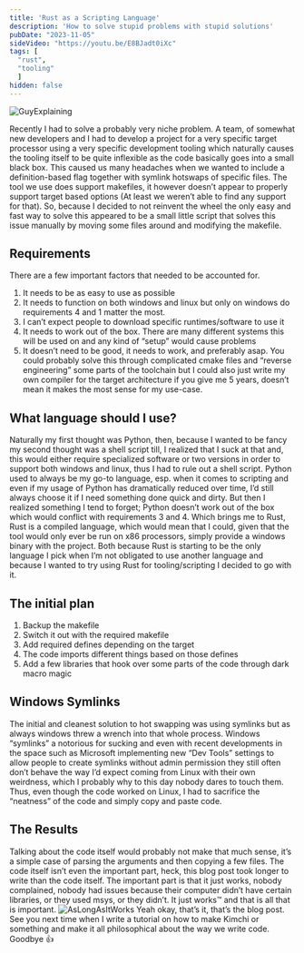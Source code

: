 ```yaml
---
title: 'Rust as a Scripting Language'
description: 'How to solve stupid problems with stupid solutions'
pubDate: "2023-11-05"
sideVideo: "https://youtu.be/E8BJadt0iXc"
tags: [
  "rust",
  "tooling"
  ]
hidden: false
---
```


![GuyExplaining](https://media.tenor.com/6RvyvMjx3XMAAAAd/he-is-speaking-guy-explaining-with-a-whiteboard.gif "Guy Explaining Meme")

Recently I had to solve a probably very niche problem. A team, of somewhat new developers and I had to develop a project for a very specific target processor using a very specific development tooling which naturally causes the tooling itself to be quite inflexible as the code basically goes into a small black box. This caused us many headaches when we wanted to include a definition-based flag together with symlink hotswaps of specific files. The tool we use does support makefiles, it however doesn’t appear to properly support target based options (At least we weren’t able to find any support for that).
So, because I decided to not reinvent the wheel the only easy and fast way to solve this appeared to be a small little script that solves this issue manually by moving some files around and modifying the makefile.
## Requirements
There are a few important factors that needed to be accounted for. 
1.	It needs to be as easy to use as possible
2.	It needs to function on both windows and linux but only on windows do requirements 4 and 1 matter the most.
3.	I can’t expect people to download specific runtimes/software to use it
4.	It needs to work out of the box. There are many different systems this will be used on and any kind of “setup” would cause problems
5.	It doesn’t need to be good, it needs to work, and preferably asap. You could probably solve this through complicated cmake files and “reverse engineering” some parts of the toolchain but I could also just write my own compiler for the target architecture if you give me 5 years, doesn’t mean it makes the most sense for my use-case.
## What language should I use?
Naturally my first thought was Python, then, because I wanted to be fancy my second thought was a shell script till, I realized that I suck at that and, this would either require specialized software or two versions in order to support both windows and linux, thus I had to rule out a shell script.
Python used to always be my go-to language, esp. when it comes to scripting and even if my usage of Python has dramatically reduced over time, I’d still always choose it if I need something done quick and dirty. But then I realized something I tend to forget; Python doesn’t work out of the box which would conflict with requirements 3 and 4.
Which brings me to Rust, Rust is a compiled language, which would mean that I could, given that the tool would only ever be run on x86 processors, simply provide a windows binary with the project. Both because Rust is starting to be the only language I pick when I’m not obligated to use another language and because I wanted to try using Rust for tooling/scripting I decided to go with it.
## The initial plan
1.	Backup the makefile
2.	Switch it out with the required makefile
3.	Add required defines depending on the target
4.	The code imports different things based on those defines
5.	Add a few libraries that hook over some parts of the code through dark macro magic
## Windows Symlinks
The initial and cleanest solution to hot swapping was using symlinks but as always windows threw a wrench into that whole process. Windows “symlinks” a notorious for sucking and even with recent developments in the space such as Microsoft implementing new “Dev Tools” settings to allow people to create symlinks without admin permission they still often don’t behave the way I’d expect coming from Linux with their own weirdness, which I probably why to this day nobody dares to touch them.
Thus, even though the code worked on Linux, I had to sacrifice the “neatness” of the code and simply copy and paste code.
## The Results
Talking about the code itself would probably not make that much sense, it’s a simple case of parsing the arguments and then copying a few files. The code itself isn’t even the important part, heck, this blog post took longer to write than the code itself.
The important part is that it just works, nobody complained, nobody had issues because their computer didn’t have certain libraries, or they used msys, or they didn’t. It just works™️ and that is all that is important. 
![AsLongAsItWorks](./resources/heyaslong.png "Hey as long as it works, Fist of the North Star")
Yeah okay, that’s it, that’s the blog post. See you next time when I write a tutorial on how to make Kimchi or something and make it all philosophical about the way we write code. Goodbye 👍
